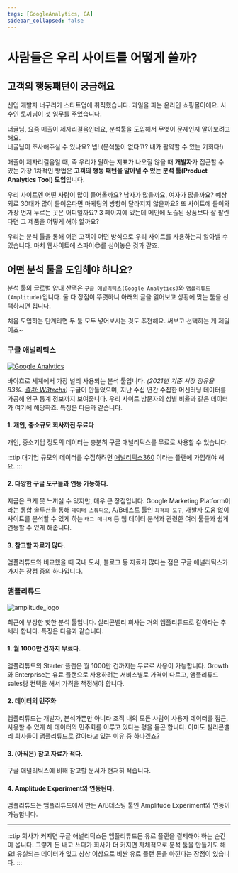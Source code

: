 ```yaml
---
tags: [GoogleAnalytics, GA]
sidebar_collapsed: false
---
```



# 사람들은 우리 사이트를 어떻게 쓸까?

## 고객의 행동패턴이 궁금해요

신입 개발자 너구리가 스타트업에 취직했습니다. 과일을 파는 온라인 쇼핑몰이에요. 사수인 토끼님이 첫 임무를 주었습니다.

<ChatBox avatar="rabbit-happy">
  너굴님, 요즘 매출이 제자리걸음인데요, 분석툴을 도입해서 무엇이 문제인지
  알아보려고 해요.
  <br />
  너굴님이 조사해주실 수 있나요?
</ChatBox>
<ChatBox avatar="raccoon-dizzy">
  넵! (분석툴이 없다고? 내가 활약할 수 있는 기회다!)
</ChatBox>

매출이 제자리걸음일 때, 즉 우리가 원하는 지표가 나오질 않을 때 **개발자**가 접근할 수 있는 가장 1차적인 방법은 **고객의 행동 패턴을 알아낼 수 있는 분석 툴(Product Analytics Tool) 도입**입니다.

우리 사이트엔 어떤 사람이 많이 들어올까요? 남자가 많을까요, 여자가 많을까요? 예상외로 30대가 많이 들어온다면 마케팅의 방향이 달라지지 않을까요? 또 사이트에 들어와 가장 먼저 누르는 곳은 어디일까요? 3 페이지에 있는데 메인에 노출된 상품보다 잘 팔린다면 그 제품을 어떻게 해야 할까요?

우리는 분석 툴을 통해 어떤 고객이 어떤 방식으로 우리 사이트를 사용하는지 알아낼 수 있습니다. 마치 웹사이트에 스파이😎를 심어놓은 것과 같죠.

## 어떤 분석 툴을 도입해야 하나요?

분석 툴의 글로벌 양대 산맥은 `구글 애널리틱스(Google Analytics)`와 `앰플리튜드(Amplitude)`입니다. 둘 다 장점이 뚜렷하니 아래의 글을 읽어보고 상황에 맞는 툴을 선택하시면 됩니다.<br/>

처음 도입하는 단계라면 두 툴 모두 넣어보시는 것도 추천해요. 써보고 선택하는 게 제일이죠~

### 구글 애널리틱스

[![Google Analytics](./logo.png)](https://www.google.com/analytics)

바야흐로 세계에서 가장 널리 사용되는 분석 툴입니다. _(2021년 기준 시장 점유율 83%. [출처: W3techs](https://w3techs.com/technologies/overview/traffic_analysis))_ 구글이 만들었으며, 지난 수십 년간 수집한 머신러닝 데이터를 가공해 인구 통계 정보까지 보여줍니다. 우리 사이트 방문자의 성별 비율과 같은 데이터가 여기에 해당하죠. 특징은 다음과 같습니다.

#### 1. 개인, 중소규모 회사까진 무료다

개인, 중소기업 정도의 데이터는 충분히 구글 애널리틱스를 무료로 사용할 수 있습니다.

:::tip
대기업 규모의 데이터를 수집하려면 [애널리틱스360](https://marketingplatform.google.com/intl/ko/about/analytics/compare/) 이라는 플랜에 가입해야 해요.
:::

#### 2. 다양한 구글 도구들과 연동 가능하다.

지금은 크게 못 느끼실 수 있지만, 매우 큰 장점입니다. Google Marketing Platform이라는 통합 솔루션을 통해 `데이터 스튜디오`, A/B테스트 툴인 `최적화 도구`, 개발자 도움 없이 사이트를 분석할 수 있게 하는 `태그 매니저` 등 웹 데이터 분석과 관련한 여러 툴들과 쉽게 연동할 수 있게 해줍니다.

#### 3. 참고할 자료가 많다.

앰플리튜드와 비교했을 때 국내 도서, 블로그 등 자료가 많다는 점은 구글 애널리틱스가 가지는 장점 중의 하나입니다.

### 앰플리튜드

![amplitude_logo](https://user-images.githubusercontent.com/53820773/141646236-5255e210-6f1e-4d58-aef4-4ceb85af2653.png)

최근에 부상한 핫한 분석 툴입니다. 실리콘밸리 회사는 거의 앰플리튜드로 갈아타는 추세라 합니다. 특징은 다음과 같습니다.

#### 1. 월 1000만 건까지 무료다.

앰플리튜드의 Starter 플랜은 월 1000만 건까지는 무료로 사용이 가능합니다. Growth와 Enterprise는 유료 플랜으로 사용하려는 서비스별로 가격이 다르고, 앰플리튜드 sales랑 컨택을 해서 가격을 책정해야 합니다.

#### 2. 데이터의 민주화

앰플리튜드는 개발자, 분석가뿐만 아니라 조직 내의 모든 사람이 사용자 데이터를 접근, 사용할 수 있게 해 데이터의 민주화를 이루고 있다는 평을 듣곤 합니다. 아마도 실리콘밸리 회사들이 앰플리튜드로 갈아타고 있는 이유 중 하나겠죠?

#### 3. (아직은) 참고 자료가 적다.

구글 애널리틱스에 비해 참고할 문서가 현저히 적습니다.

#### 4. Amplitude Experiment와 연동된다.

앰플리튜드는 앰플리튜드에서 만든 A/B테스팅 툴인 Amplitude Experiment와 연동이 가능합니다.

---

:::tip
회사가 커지면 구글 애널리틱스든 앰플리튜드든 유료 플랜을 결제해야 하는 순간이 옵니다.
그렇게 돈 내고 쓰다가 회사가 더 커지면 자체적으로 분석 툴을 만들기도 해요!
유실되는 데이터가 없고 상상 이상으로 비싼 유료 플랜 돈을 아낀다는 장점이 있습니다.
:::
